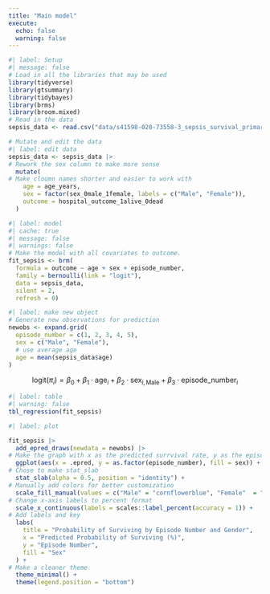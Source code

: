 ```yaml
---
title: "Main model"
execute: 
  echo: false
  warning: false
---
```


```r
#| label: Setup
#| message: false
# Load in all the libraries that may be used 
library(tidyverse)
library(gtsummary)
library(tidybayes)
library(brms)
library(broom.mixed)
# Read in the data
sepsis_data <- read.csv("data/s41598-020-73558-3_sepsis_survival_primary_cohort.csv")
```

```r
# Mutate and edit the data
#| label: edit data
sepsis_data <- sepsis_data |>
# Rework the sex column to make more sense
  mutate(
# Make cloumn names shorter and easier to work with
    age = age_years,
    sex = factor(sex_0male_1female, labels = c("Male", "Female")),
    outcome = hospital_outcome_1alive_0dead
  )

```


```r
#| label: model
#| cache: true
#| message: false
#| warnings: false
# Make the model with all covariates to outcome.
fit_sepsis <- brm(
  formula = outcome ~ age + sex + episode_number,
  family = bernoulli(link = "logit"),
  data = sepsis_data,
  silent = 2, 
  refresh = 0)

```


```r
#| label: make new object
# Generate new observations for prediction
newobs <- expand.grid(
  episode_number = c(1, 2, 3, 4, 5), 
  sex = c("Male", "Female"), 
  # use average age
  age = mean(sepsis_data$age)
)

```
$$
\text{logit}(\pi_i) = \beta_0 + \beta_1 \cdot \text{age}_i + \beta_2 \cdot \text{sex}_{i,\text{Male}} + \beta_3 \cdot \text{episode\_number}_i
$$

```r
#| label: table
#| warning: false
tbl_regression(fit_sepsis)
```


```r
#| label: plot

fit_sepsis |> 
  add_epred_draws(newdata = newobs) |>
# Make the graph with x as the predicted surrvival rate, y as the episode numbers, and color as the sex
  ggplot(aes(x = .epred, y = as.factor(episode_number), fill = sex)) + 
# Chose to make stat_slab
  stat_slab(alpha = 0.5, position = "identity") + 
# Manually add colors for better customizatino
  scale_fill_manual(values = c("Male" = "cornflowerblue", "Female"  = "darkred")) + 
# Change x-axis labels to percent format
  scale_x_continuous(labels = scales::label_percent(accuracy = 1)) +
# Add labels and key
  labs(
    title = "Probability of Surviving by Episode Number and Gender",
    x = "Predicted Probability of Surviving (%)",
    y = "Episode Number",
    fill = "Sex"
  ) +
# Make a cleaner theme
  theme_minimal() +
  theme(legend.position = "bottom")

```

